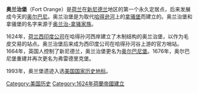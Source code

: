 '''奥兰治堡'''（Fort Orange）是[[荷兰|荷兰]]在[[新尼德兰|新尼德兰]]地区的第一个永久定居点，后来发展成今天的[[奥尔巴尼_(纽约州)|奥尔巴尼]]。奥兰治堡是为取代[[哈得逊河|哈得逊河]]上的[[拿骚堡_(诺斯河)|拿骚堡]]而建立的。奥兰治堡和拿骚堡的名字来源于[[奥兰治-拿骚家族|奥兰治-拿骚家族]]。

1624年，[[荷兰西印度公司|荷兰西印度公司]]在哈得孙河西岸建立了木制结构的奥兰治堡，以作为毛皮交易的站点。奥兰治堡后来成为西印度公司在哈得孙河谷上游的官方哨站。1664年，英国人控制了新尼德兰，奥兰治堡更名为[[奥尔巴尼堡|奥尔巴尼堡]]。1676年，奥尔巴尼堡重建并再次更名为弗雷德里克堡。

1993年，奥兰堡遗迹入选[[美国国家历史地标|美国国家历史地标]]。

{{DEFAULTSORT:Fort Orange}}
[[Category:美国历史|Category:美国历史]]
[[Category:1624年荷蘭帝國建立|Category:1624年荷蘭帝國建立]]

{{NewYork-stub}}